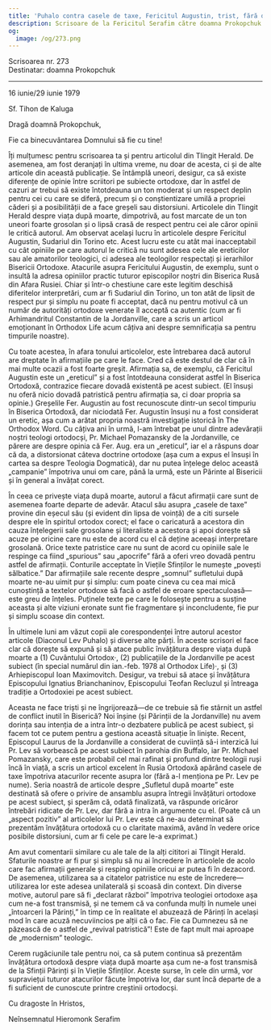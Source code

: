 ```yaml
---
title: 'Puhalo contra casele de taxe, Fericitul Augustin, trist, fără dezbatere, TRIST'
description: Scrisoare de la Fericitul Serafim către doamna Prokopchuk.
og:
  image: /og/273.png
---
```


<div style={{textAlign:'right', fontFamily:'monospace'}}>Scrisoarea nr. 273</div>
<div style={{textAlign:'left', fontFamily:'monospace'}}>Destinatar: doamna Prokopchuk</div>

---

16 iunie/29 iunie 1979

Sf. Tihon de Kaluga

Dragă doamnă Prokopchuk,

Fie ca binecuvântarea Domnului să fie cu tine!

Îți mulțumesc pentru scrisoarea ta și pentru articolul din Tlingit Herald. De asemenea, am fost deranjați în ultima vreme, nu doar de acesta, ci și de alte articole din această publicație. Se întâmplă uneori, desigur, ca să existe diferențe de opinie între scriitori pe subiecte ortodoxe, dar în astfel de cazuri ar trebui să existe întotdeauna un ton moderat și un respect deplin pentru cei cu care se diferă, precum și o conștientizare umilă a propriei căderi și a posibilității de a face greșeli sau distorsiuni. Articolele din Tlingit Herald despre viața după moarte, dimpotrivă, au fost marcate de un ton uneori foarte grosolan și o lipsă crasă de respect pentru cei ale căror opinii le critică autorul. Am observat același lucru în articolele despre Fericitul Augustin, Sudariul din Torino etc. Acest lucru este cu atât mai inacceptabil cu cât opiniile pe care autorul le critică nu sunt adesea cele ale ereticilor sau ale amatorilor teologici, ci adesea ale teologilor respectați și ierarhilor Bisericii Ortodoxe. Atacurile asupra Fericitului Augustin, de exemplu, sunt o insultă la adresa opiniilor practic tuturor episcopilor noștri din Biserica Rusă din Afara Rusiei. Chiar și într-o chestiune care este legitim deschisă diferitelor interpretări, cum ar fi Sudariul din Torino, un ton atât de lipsit de respect pur și simplu nu poate fi acceptat, dacă nu pentru motivul că un număr de autorități ortodoxe venerate îl acceptă ca autentic (cum ar fi Arhimandritul Constantin de la Jordanville, care a scris un articol emoționant în Orthodox Life acum câțiva ani despre semnificația sa pentru timpurile noastre).

Cu toate acestea, în afara tonului articolelor, este întrebarea dacă autorul are dreptate în afirmațiile pe care le face. Cred că este destul de clar că în mai multe ocazii a fost foarte greșit. Afirmația sa, de exemplu, că Fericitul Augustin este un „ereticul” și a fost întotdeauna considerat astfel în Biserica Ortodoxă, contrazice fiecare dovadă existentă pe acest subiect. (El însuși nu oferă nicio dovadă patristică pentru afirmația sa, ci doar propria sa opinie.) Greșelile Fer. Augustin au fost recunoscute dintr-un secol timpuriu în Biserica Ortodoxă, dar niciodată Fer. Augustin însuși nu a fost considerat un eretic, așa cum a arătat propria noastră investigație istorică în The Orthodox Word. Cu câțiva ani în urmă, l-am întrebat pe unul dintre adevărații noștri teologi ortodocși, Pr. Michael Pomazansky de la Jordanville, ce părere are despre opinia că Fer. Aug. era un „ereticul”, iar el a răspuns doar că da, a distorsionat câteva doctrine ortodoxe (așa cum a expus el însuși în cartea sa despre Teologia Dogmatică), dar nu putea înțelege deloc această „campanie” împotriva unui om care, până la urmă, este un Părinte al Bisericii și în general a învățat corect.

În ceea ce privește viața după moarte, autorul a făcut afirmații care sunt de asemenea foarte departe de adevăr. Atacul său asupra „casele de taxe” provine din eșecul său (și evident din lipsa de voință) de a citi sursele despre ele în spiritul ortodox corect; el face o caricatură a acestora din cauza înțelegerii sale grosolane și literaliste a acestora și apoi dorește să acuze pe oricine care nu este de acord cu el că deține aceeași interpretare grosolană. Orice texte patristice care nu sunt de acord cu opiniile sale le respinge ca fiind „spurious” sau „apocrife” fără a oferi vreo dovadă pentru astfel de afirmații. Conturile acceptate în Viețile Sfinților le numește „povești sălbatice.” Dar afirmațiile sale recente despre „somnul” sufletului după moarte ne-au uimit pur și simplu: cum poate cineva cu cea mai mică cunoștință a textelor ortodoxe să facă o astfel de eroare spectaculoasă—este greu de înțeles. Puținele texte pe care le folosește pentru a susține aceasta și alte viziuni eronate sunt fie fragmentare și inconcludente, fie pur și simplu scoase din context.

În ultimele luni am văzut copii ale corespondenței între autorul acestor articole (Diaconul Lev Puhalo) și diverse alte părți. În aceste scrisori el face clar că dorește să expună și să atace public învățătura despre viața după moarte a (1) Cuvântului Ortodox·, (2) publicațiile de la Jordanville pe acest subiect (în special numărul din ian.-feb. 1978 al Orthodox Life)·, și (3) Arhiepiscopul Ioan Maximovitch. Desigur, va trebui să atace și învățătura Episcopului Ignatius Brianchaninov, Episcopului Teofan Recluzul și întreaga tradiție a Ortodoxiei pe acest subiect.

Aceasta ne face triști și ne îngrijorează—de ce trebuie să fie stârnit un astfel de conflict inutil în Biserică? Noi înșine (și Părinții de la Jordanville) nu avem dorința sau intenția de a intra într-o dezbatere publică pe acest subiect, și facem tot ce putem pentru a gestiona această situație în liniște. Recent, Episcopul Laurus de la Jordanville a considerat de cuviință să-i interzică lui Pr. Lev să vorbească pe acest subiect în parohia din Buffalo, iar Pr. Michael Pomazansky, care este probabil cel mai rafinat și profund dintre teologii ruși încă în viață, a scris un articol excelent în Rusia Ortodoxă apărând casele de taxe împotriva atacurilor recente asupra lor (fără a-l menționa pe Pr. Lev pe nume). Seria noastră de articole despre „Sufletul după moarte” este destinată să ofere o privire de ansamblu asupra întregii învățături ortodoxe pe acest subiect, și sperăm că, odată finalizată, va răspunde oricăror întrebări ridicate de Pr. Lev, dar fără a intra în argumente cu el. (Poate că un „aspect pozitiv” al articolelor lui Pr. Lev este că ne-au determinat să prezentăm învățătura ortodoxă cu o claritate maximă, având în vedere orice posibile distorsiuni, cum ar fi cele pe care le-a exprimat.)

Am avut comentarii similare cu ale tale de la alți cititori ai Tlingit Herald. Sfaturile noastre ar fi pur și simplu să nu ai încredere în articolele de acolo care fac afirmații generale și resping opiniile oricui ar putea fi în dezacord. De asemenea, utilizarea sa a citatelor patristice nu este de încredere—utilizarea lor este adesea unilaterală și scoasă din context. Din diverse motive, autorul pare să fi „declarat război” împotriva teologiei ortodoxe așa cum ne-a fost transmisă, și ne temem că va confunda mulți în numele unei „întoarceri la Părinți,” în timp ce în realitate el abuzează de Părinți în același mod în care acuză necuviincios pe alții că o fac. Fie ca Dumnezeu să ne păzească de o astfel de „revival patristică”! Este de fapt mult mai aproape de „modernism” teologic.

Cerem rugăciunile tale pentru noi, ca să putem continua să prezentăm învățătura ortodoxă despre viața după moarte așa cum ne-a fost transmisă de la Sfinții Părinți și în Viețile Sfinților. Aceste surse, în cele din urmă, vor supraviețui tuturor atacurilor făcute împotriva lor, dar sunt încă departe de a fi suficient de cunoscute printre creștinii ortodocși.

Cu dragoste în Hristos,

Neînsemnatul Hieromonk Serafim
